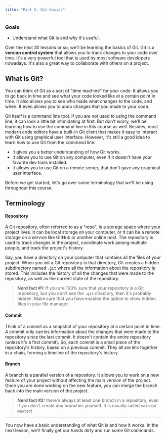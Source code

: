 ```yaml
---
title: "Part I: Git basics"
---
```


### Goals

- Understand what Git is and why it's useful.

Over the next 30 lessons or so, we'll be learning the basics of Git. Git is a **version control system** that allows you to track changes to your code over time. It's a very powerful tool that is used by most software developers nowadays. It's also a great way to collaborate with others on a project.

## What is Git?

You can think of Git as a sort of "time machine" for your code. It allows you to go back in time and see what your code looked like at a certain point in time. It also allows you to see who made what changes to the code, and when. It even allows you to undo changes that you made to your code.

Git itself is a command line tool. If you are not used to using the command line, it can look a little bit intimidating at first. But don't worry, we'll be learning how to use the command line in this course as well. Besides, most modern code editors have a built-in Git client that makes it easy to interact with Git using graphical user interface. However, it's still a good idea to learn how to use Git from the command line:

- It gives you a better understanding of how Git works.
- It allows you to use Git on any computer, even if it doesn't have your favorite dev tools installed.
- It allows you to use Git on a remote server, that don't gave any graphical user interface.

Before we get started, let's go over some terminology that we'll be using throughout this course.

## Terminology

#### Repository

A Git repository, often referred to as a "repo", is a storage space where your project lives. It can be local storage on your computer, or it can be a remote storage on a service like GitHub or another online host. The repository is used to track changes in the project, coordinate work among multiple people, and track the project's history.

Say, you have a directory on your computer that contains all the files of your project. When you init a Git repository in that directory, Git creates a hidden subdirectory named `.git` where all the information about the repository is stored. This includes the history of all the changes that were made to the repository, as well as the current state of the repository.

> **Nerd fact #1:** If you are 100% sure that your repository is a Git repository, but you don't see the `.git` directory, then it's probably hidden. Make sure that you have enabled the option to show hidden files in your file manager.

#### Commit

Think of a commit as a snapshot of your repository at a certain point in time. A commit only carries information about the changes that were made to the repository since the last commit. It doesn't contain the entire repository (unless it's a first commit). So, each commit is a small piece of the repository's history, based on a previous commit. They all are link together in a chain, forming a timeline of the repository's history.

#### Branch

A branch is a parallel version of a repository. It allows you to work on a new feature of your project without affecting the main version of the project. Once you are done working on the new feature, you can merge the branch back into the main version of the project.

> **Nerd fact #2:** there's always at least one branch in a repository, even if you don't create any branches yourself. It is usually called `main` (or `master`).

---

You now have a basic understanding of what Git is and how it works. In the next lesson, we'll finally get our hands dirty and run some Git commands.